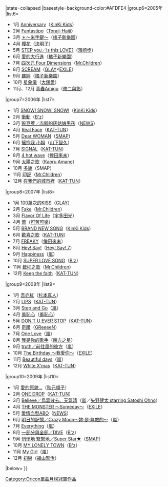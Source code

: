 {{Navbox
|bodyclass=hlist

|name=Oricon單曲月榜冠軍 (2000年代後期)
|title=[[Oricon公信榜|Oricon]][[單曲]]月榜冠軍作品及獲得者{{#if:{{{1|}}}|（{{{1|}}}）|}}
|state=<includeonly>collapsed</includeonly>
|basestyle=background-color:#AFDFE4
|group6=2005年
|list6=
*1月 [[Anniversary]]（[[近畿小子|KinKi Kids]]）
*2月 [[Fantastipo (單曲)|Fantastipo]]（[[Toraji･Haiji]]）
*3月 [[＊～米字鍵～]]（[[橘子新樂園]]）
*4月 [[櫻花 (決明子單曲)|櫻花]]（[[決明子 (團體)|決明子]]）
*5月 [[STEP you/is this LOVE?|STEP you／is this LOVE?]]（[[濱崎步]]）
*6月 [[愛的大行進]]（[[橘子新樂園]]）
*7月 [[四次元 Four Dimensions]]（[[Mr.Children]]）
*8月 [[Scream (GLAY和EXILE歌曲)|SCREAM]]（[[GLAY]]×[[放浪兄弟|EXILE]]）
*9月 [[羈絆 (橘子新樂園單曲)|羈絆]]（[[橘子新樂園]]）
*10月 [[星象儀]]（[[大塚愛]]）
*11月、12月 [[青春Amigo]]（[[修二與彰]]）
|group7=2006年
|list7=
*1月 [[SNOW! SNOW! SNOW!]]（[[近畿小子|KinKi Kids]]）
*2月 [[衝動 (B'z單曲)|衝動]]（[[B'z]]）
*3月 [[豌豆莢/赤腳的灰姑娘男孩|豌豆莢／赤腳的灰姑娘男孩]]（[[NEWS]]）
*4月 [[Real Face]]（[[KAT-TUN]]）
*5月 [[Dear WOMAN]]（[[SMAP]]）
*6月 [[擁抱我 小姐]]（[[山下智久]]）
*7月 [[SIGNAL]]（[[KAT-TUN]]）
*8月 [[熱浪4射|4 hot wave]]（[[倖田來未]]）
*9月 [[太陽之歌 (單曲)|太陽之歌]]（[[澤尻英龍華 |Kaoru Amane]]）
*10月 [[多謝 (SMAP單曲)|多謝]]（SMAP）
*11月 [[印記 (Mr.Children單曲)|印記]]（[[Mr.Children]]）
*12月 [[在我們的城市裡]]（[[KAT-TUN]]）
|group8=2007年
|list8=
*1月 [[100萬次的KISS]]（[[GLAY]]）
*2月 [[Fake (Mr.Children單曲)|Fake]]（[[Mr.Children]]）
*3月 [[Flavor Of Life]]（[[宇多田光]]）
*4月 [[蕾 (可苦可樂單曲)|蕾]]（[[可苦可樂]]）
*5月 [[BRAND NEW SONG]]（[[近畿小子|KinKi Kids]]）
*6月 [[歡喜之歌]]（[[KAT-TUN]]）
*7月 [[FREAKY]]（[[倖田來未]]）
*8月 [[Hey! Say! (單曲)|Hey! Say!]]（[[Hey! Say! JUMP|Hey! Say! 7]]）
*9月 [[Happiness (嵐)|Happiness]]（[[嵐]]）
*10月 [[SUPER LOVE SONG]]（[[B'z]]）
*11月 [[啟程之歌]]（[[Mr.Children]]）
*12月 [[Keep the faith]]（[[KAT-TUN]]）
|group9=2008年
|list9=
*1月 [[吾亦紅]]（[[杉本真人]]）
*2月 [[LIPS]]（[[KAT-TUN]]）
*3月 [[Step and Go]]（[[嵐]]）
*4月 [[羞恥心 (單曲)|羞恥心]]（[[羞恥心 (組合)|羞恥心]]）
*5月 [[DON'T U EVER STOP]]（[[KAT-TUN]]）
*6月 [[奇蹟 (GReeeeN單曲)|奇蹟]]（[[GReeeeN]]）
*7月 [[One Love (嵐)|One Love]]（[[嵐]]）
*8月 [[我是你的歌手]]（[[南方之星]]）
*9月 [[truth/前往風的彼方|truth／前往風的彼方]]（[[嵐]]）
*10月 [[The Birthday ～我愛你～]]（[[放浪兄弟|EXILE]]）
*11月 [[Beautiful days (嵐)|Beautiful days]]（[[嵐]]）
*12月 [[White X'mas]]（[[KAT-TUN]]）
|group10=2009年
|list10=
*1月 [[愛的原貌…]]（[[秋元順子]]）
*2月 [[ONE DROP]]（[[KAT-TUN]]）
*3月 [[Believe/烏雲散去，天氣晴|Believe／烏雲散去、天氣晴]]（[[嵐]]／[[大野智|矢野健太 starring Satoshi Ohno]]）
*4月 [[THE MONSTER ～Someday～]]（[[放浪兄弟|EXILE]]）
*5月 [[愛情血型ABO]]（[[NEWS]]）
*6月 [[明日的記憶/Crazy Moon～妳·是·無敵的～|明日的記憶／Crazy Moon～妳·是·無敵的～]]（[[嵐]]）
*7月 [[Everything (嵐)|Everything]]（[[嵐]]）
*8月 [[一部分與全部/DIVE|一部分與全部／DIVE]]（[[B'z]]）
*9月 [[悄悄地 緊緊地/Super Star★|悄悄地 緊緊地／Super Star★]]（[[SMAP]]）
*10月 [[MY LONELY TOWN]]（[[B'z]]）
*11月 [[My Girl (嵐)|My Girl]]（[[嵐]]）
*12月 [[初戀 (福山雅治單曲)|初戀]]（[[福山雅治]]）
|below={{Oricon單曲月榜冠軍/年份別模板}}
}}<noinclude>
[[Category:Oricon單曲月榜冠軍作品]]
</noinclude>